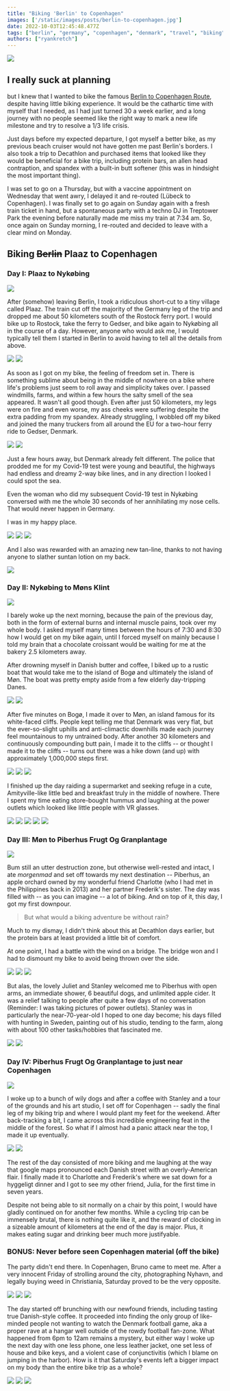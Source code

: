```yaml
---
title: "Biking 'Berlin' to Copenhagen"
images: ['/static/images/posts/berlin-to-copenhagen.jpg']
date: 2022-10-03T12:45:48.477Z
tags: ["berlin", "germany", "copenhagen", "denmark", "travel", "biking", "sports", "fitness", "personal development", "parties", "raves", "europe"]
authors: ["ryankretch"]
---
```

![](https://res.cloudinary.com/dofuzeof4/image/upload/v1625658398/Hedonicity/Biking%20to%20Copenhagen/IMG_9891.jpg)

## I really suck at planning

but I knew that I wanted to bike the famous [Berlin to Copenhagen Route](http://www.bike-berlin-copenhagen.com/), despite having little biking experience. It would be the cathartic time with myself that I needed, as I had just turned 30 a week earlier, and a long journey with no people seemed like the right way to mark a new life milestone and try to resolve a 1/3 life crisis.

Just days before my expected departure, I got myself a better bike, as my previous beach cruiser would not have gotten me past Berlin's borders. I also took a trip to Decathlon and purchased items that looked like they would be beneficial for a bike trip, including protein bars, an allen head contraption, and spandex with a built-in butt softener (this was in hindsight the most important thing).

I was set to go on a Thursday, but with a vaccine appointment on Wednesday that went awry, I delayed it and re-routed (Lübeck to Copenhagen). I was finally set to go again on Sunday again with a fresh train ticket in hand, but a spontaneous party with a techno DJ in Treptower Park the evening before naturally made me miss my train at 7:34 am. So, once again on Sunday morning, I re-routed and decided to leave with a clear mind on Monday.

## Biking ~~Berlin~~ Plaaz to Copenhagen

### Day I: Plaaz to Nykøbing

![](https://res.cloudinary.com/dofuzeof4/image/upload/v1625662020/Hedonicity/Biking%20to%20Copenhagen/Screen_Shot_2021-07-07_at_12.44.06_PM.png)

After (somehow) leaving Berlin, I took a ridiculous short-cut to a tiny village called Plaaz. The train cut off the majority of the Germany leg of the trip and dropped me about 50 kilometers south of the Rostock ferry port. I would bike up to Rostock, take the ferry to Gedser, and bike again to Nykøbing all in the course of a day. However, anyone who would ask me, I would typically tell them I started in Berlin to avoid having to tell all the details from above.

![](https://res.cloudinary.com/dofuzeof4/image/upload/v1625658396/Hedonicity/Biking%20to%20Copenhagen/IMG_9892.jpg)
![](https://res.cloudinary.com/dofuzeof4/image/upload/v1625658396/Hedonicity/Biking%20to%20Copenhagen/IMG_9893.jpg)

As soon as I got on my bike, the feeling of freedom set in. There is something sublime about being in the middle of nowhere on a bike where life's problems just seem to roll away and simplicity takes over. I passed windmills, farms, and within a few hours the salty smell of the sea appeared. It wasn't all good though. Even after just 50 kilometers, my legs were on fire and even worse, my ass cheeks were suffering despite the extra padding from my spandex. Already struggling, I wobbled off my biked and joined the many truckers from all around the EU for a two-hour ferry ride to Gedser, Denmark.

![](https://res.cloudinary.com/dofuzeof4/image/upload/v1625659698/Hedonicity/Biking%20to%20Copenhagen/IMG_9904.jpg)
![](https://res.cloudinary.com/dofuzeof4/image/upload/v1625659699/Hedonicity/Biking%20to%20Copenhagen/IMG_9903.jpg)

Just a few hours away, but Denmark already felt different. The police that prodded me for my Covid-19 test were young and beautiful, the highways had endless and dreamy 2-way bike lines, and in any direction I looked I could spot the sea.

Even the woman who did my subsequent Covid-19 test in Nykøbing conversed with me the whole 30 seconds of her annihilating my nose cells. That would never happen in Germany.

I was in my happy place.

![](https://res.cloudinary.com/dofuzeof4/image/upload/v1625658397/Hedonicity/Biking%20to%20Copenhagen/IMG_9907.jpg)
![](https://res.cloudinary.com/dofuzeof4/image/upload/v1625658399/Hedonicity/Biking%20to%20Copenhagen/IMG_9908.jpg)
![](https://res.cloudinary.com/dofuzeof4/image/upload/v1625658401/Hedonicity/Biking%20to%20Copenhagen/IMG_9909.jpg)

And I also was rewarded with an amazing new tan-line, thanks to not having anyone to slather suntan lotion on my back.

![](https://res.cloudinary.com/dofuzeof4/image/upload/v1625660429/Hedonicity/Biking%20to%20Copenhagen/sunburn.jpg)

### Day II: Nykøbing to Møns Klint

![](https://res.cloudinary.com/dofuzeof4/image/upload/v1625662012/Hedonicity/Biking%20to%20Copenhagen/Screen_Shot_2021-07-07_at_12.44.20_PM.png)

I barely woke up the next morning, because the pain of the previous day, both in the form of external burns and internal muscle pains, took over my whole body. I asked myself many times between the hours of 7:30 and 8:30 how I would get on my bike again, until I forced myself on mainly because I told my brain that a chocolate croissant would be waiting for me at the bakery 2.5 kilometers away.

After drowning myself in Danish butter and coffee, I biked up to a rustic boat that would take me to the island of Bogø and ultimately the island of Møn. The boat was pretty empty aside from a few elderly day-tripping Danes.

![](https://res.cloudinary.com/dofuzeof4/image/upload/v1625658397/Hedonicity/Biking%20to%20Copenhagen/IMG_9911.jpg)
![](https://res.cloudinary.com/dofuzeof4/image/upload/v1625658401/Hedonicity/Biking%20to%20Copenhagen/IMG_9912.jpg)

After five minutes on Bogø, I made it over to Møn, an island famous for its white-faced cliffs. People kept telling me that Denmark was very flat, but the ever-so-slight uphills and anti-climactic downhills made each journey feel mountainous to my untrained body. After another 30 kilometers and continuously compounding butt pain, I made it to the cliffs -- or thought I made it to the cliffs -- turns out there was a hike down (and up) with approximately 1,000,000 steps first.

![](https://res.cloudinary.com/dofuzeof4/image/upload/v1625658405/Hedonicity/Biking%20to%20Copenhagen/IMG_9925.jpg)
![](https://res.cloudinary.com/dofuzeof4/image/upload/v1625658403/Hedonicity/Biking%20to%20Copenhagen/IMG_9926.jpg)
![](https://res.cloudinary.com/dofuzeof4/image/upload/v1625658403/Hedonicity/Biking%20to%20Copenhagen/IMG_9928.jpg)

I finished up the day raiding a supermarket and seeking refuge in a cute, Amityville-like little bed and breakfast truly in the middle of nowhere. There I spent my time eating store-bought hummus and laughing at the power outlets which looked like little people with VR glasses.

![](https://res.cloudinary.com/dofuzeof4/image/upload/v1625658405/Hedonicity/Biking%20to%20Copenhagen/IMG_9938.jpg)
![](https://res.cloudinary.com/dofuzeof4/image/upload/v1625658409/Hedonicity/Biking%20to%20Copenhagen/IMG_9932.jpg)
![](https://res.cloudinary.com/dofuzeof4/image/upload/v1625658403/Hedonicity/Biking%20to%20Copenhagen/IMG_9931.jpg)
![](https://res.cloudinary.com/dofuzeof4/image/upload/v1625658405/Hedonicity/Biking%20to%20Copenhagen/IMG_9935.jpg)
![](https://res.cloudinary.com/dofuzeof4/image/upload/v1625658413/Hedonicity/Biking%20to%20Copenhagen/IMG_9933.jpg)

### Day III: Møn to Piberhus Frugt Og Granplantage

![](https://res.cloudinary.com/dofuzeof4/image/upload/v1625662012/Hedonicity/Biking%20to%20Copenhagen/Screen_Shot_2021-07-07_at_12.44.24_PM.png)

Bum still an utter destruction zone, but otherwise well-rested and intact, I ate _morgenmad_ and set off towards my next destination -- Piberhus, an apple orchard owned by my wonderful friend Charlotte (who I had met in the Philippines back in 2013) and her partner Frederik's sister. The day was filled with -- as you can imagine -- a lot of biking. And on top of it, this day, I got my first downpour.

> But what would a biking adventure be without rain?

Much to my dismay, I didn't think about this at Decathlon days earlier, but the protein bars at least provided a little bit of comfort.

At one point, I had a battle with the wind on a bridge. The bridge won and I had to dismount my bike to avoid being thrown over the side.

![](https://res.cloudinary.com/dofuzeof4/image/upload/v1625658406/Hedonicity/Biking%20to%20Copenhagen/IMG_9940.jpg)
![](https://res.cloudinary.com/dofuzeof4/image/upload/v1625658412/Hedonicity/Biking%20to%20Copenhagen/IMG_9946.jpg)
![](https://res.cloudinary.com/dofuzeof4/image/upload/v1625658406/Hedonicity/Biking%20to%20Copenhagen/IMG_9942.jpg)

But alas, the lovely Juliet and Stanley welcomed me to Piberhus with open arms, an immediate shower, 6 beautiful dogs, and unlimited apple cider. It was a relief talking to people after quite a few days of no conversation (Reminder: I was taking pictures of power outlets). Stanley was in particularly the near-70-year-old I hoped to one day become; his days filled with hunting in Sweden, painting out of his studio, tending to the farm, along with about 100 other tasks/hobbies that fascinated me.

![](https://res.cloudinary.com/dofuzeof4/image/upload/v1625658412/Hedonicity/Biking%20to%20Copenhagen/IMG_9948.jpg)
![](https://res.cloudinary.com/dofuzeof4/image/upload/v1625658412/Hedonicity/Biking%20to%20Copenhagen/IMG_9953.jpg)

### Day IV: Piberhus Frugt Og Granplantage to just near Copenhagen

![](https://res.cloudinary.com/dofuzeof4/image/upload/v1625662012/Hedonicity/Biking%20to%20Copenhagen/Screen_Shot_2021-07-07_at_12.44.31_PM.png)

I woke up to a bunch of wily dogs and after a coffee with Stanley and a tour of the grounds and his art studio, I set off for Copenhagen -- sadly the final leg of my biking trip and where I would plant my feet for the weekend. After back-tracking a bit, I came across this incredible engineering feat in the middle of the forest. So what if I almost had a panic attack near the top, I made it up eventually.

![](https://res.cloudinary.com/dofuzeof4/image/upload/v1625658413/Hedonicity/Biking%20to%20Copenhagen/IMG_9963.jpg)
![](https://res.cloudinary.com/dofuzeof4/image/upload/v1625658414/Hedonicity/Biking%20to%20Copenhagen/IMG_9980.jpg)

The rest of the day consisted of more biking and me laughing at the way that google maps pronounced each Danish street with an overly-American flair. I finally made it to Charlotte and Frederik's where we sat down for a hyggeligt dinner and I got to see my other friend, Julia, for the first time in seven years.

Despite not being able to sit normally on a chair by this point, I would have gladly continued on for another few months. While a cycling trip can be immensely brutal, there is nothing quite like it, and the reward of clocking in a sizeable amount of kilometers at the end of the day is major. Plus, it makes eating sugar and drinking beer much more justifyable.

### BONUS: Never before seen Copenhagen material (off the bike)

The party didn't end there. In Copenhagen, Bruno came to meet me. After a very innocent Friday of strolling around the city, photographing Nyhavn, and legally buying weed in Christiania, Saturday proved to be the very opposite.

![](https://res.cloudinary.com/dofuzeof4/image/upload/v1625667172/Hedonicity/Biking%20to%20Copenhagen/IMG_6847.jpg)
![](https://res.cloudinary.com/dofuzeof4/image/upload/v1625667179/Hedonicity/Biking%20to%20Copenhagen/054C2AF4-9A94-4DA7-AAD4-0F8A849F890F.jpg)
![](https://res.cloudinary.com/dofuzeof4/image/upload/v1625667167/Hedonicity/Biking%20to%20Copenhagen/IMG_6852.jpg)

The day started off brunching with our newfound friends, including tasting true Danish-style coffee. It proceeded into finding the only group of like-minded people not wanting to watch the Denmark football game, aka a proper rave at a hangar well outside of the rowdy football fan-zone. What happened from 6pm to 12am remains a mystery, but either way I woke up the next day with one less phone, one less leather jacket, one set less of house and bike keys, and a violent case of conjunctivitis (which I blame on jumping in the harbor). How is it that Saturday's events left a bigger impact on my body than the entire bike trip as a whole?

![](https://res.cloudinary.com/dofuzeof4/image/upload/v1625667174/Hedonicity/Biking%20to%20Copenhagen/A7933573-73B2-4745-811C-C408F915C689.jpg)
![](https://res.cloudinary.com/dofuzeof4/image/upload/v1625667168/Hedonicity/Biking%20to%20Copenhagen/4FBB12DD-93AB-402E-A7CF-80696FD304BD.jpg)
![](https://res.cloudinary.com/dofuzeof4/image/upload/v1625667170/Hedonicity/Biking%20to%20Copenhagen/IMG_6907.jpg)